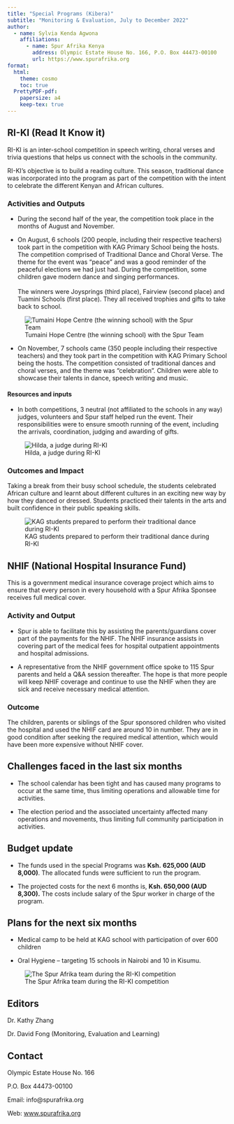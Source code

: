 ```yaml
---
title: "Special Programs (Kibera)"
subtitle: "Monitoring & Evaluation, July to December 2022"
author:
  - name: Sylvia Kenda Agwona
    affiliations:
      - name: Spur Afrika Kenya
        address: Olympic Estate House No. 166, P.O. Box 44473-00100
        url: https://www.spurafrika.org
format:
  html: 
    theme: cosmo
    toc: true
  PrettyPDF-pdf:
    papersize: a4
    keep-tex: true
---
```


```{=tex}
\fancypagestyle{myCoverStyle}{
  \fancyhf{}
  \renewcommand\headrulewidth{0pt}
  \fancyfoot[R]{\thepage}
  \fancyfoot[C]{\em{Cover picture : Happy faces as children from Fairview Primary School perform a dance}}
  \fancyfootoffset{3.5cm}
}
\thispagestyle{myCoverStyle}
% the default style is defined in _extensions/nrennie/PrettyPDF/PrettyPDF.tex
% and then set in _extensions/.../pagestyle.tex
% however, for the very first page we want to describe what is in the cover page
```
## RI-KI (Read It Know it)

RI-KI is an inter-school competition in speech writing, choral verses and trivia questions that helps us connect with the schools in the community.

RI-KI's objective is to build a reading culture. This season, traditional dance was incorporated into the program as part of the competition with the intent to celebrate the different Kenyan and African cultures.

### Activities and Outputs

-   During the second half of the year, the competition took place in the months of August and November.

-   On August, 6 schools (200 people, including their respective teachers) took part in the competition with KAG Primary School being the hosts. The competition comprised of Traditional Dance and Choral Verse. The theme for the event was “peace” and was a good reminder of the peaceful elections we had just had. During the competition, some children gave modern dance and singing performances.\
    \
    The winners were Joysprings (third place), Fairview (second place) and Tuamini Schools (first place). They all received trophies and gifts to take back to school.

![Tumaini Hope Centre (the winning school) with the Spur Team](images/2022H2%20Riki%20WinningTeam.jpg)

-   On November, 7 schools came (350 people including their respective teachers) and they took part in the competition with KAG Primary School being the hosts. The competition consisted of traditional dances and choral verses, and the theme was “celebration”. Children were able to showcase their talents in dance, speech writing and music.

#### Resources and inputs

-   In both competitions, 3 neutral (not affiliated to the schools in any way) judges, volunteers and Spur staff helped run the event. Their responsibilities were to ensure smooth running of the event, including the arrivals, coordination, judging and awarding of gifts.

![Hilda, a judge during RI-KI](images/2022H2%20Riki%20Judge.jpg)

### Outcomes and Impact

Taking a break from their busy school schedule, the students celebrated African culture and learnt about different cultures in an exciting new way by how they danced or dressed. Students practiced their talents in the arts and built confidence in their public speaking skills.

![KAG students prepared to perform their traditional dance during RI-KI](images/2022H2%20Riki%20KAG.jpg)

## NHIF (National Hospital Insurance Fund)

This is a government medical insurance coverage project which aims to ensure that every person in every household with a Spur Afrika Sponsee receives full medical cover.

### Activity and Output

-   Spur is able to facilitate this by assisting the parents/guardians cover part of the payments for the NHIF. The NHIF insurance assists in covering part of the medical fees for hospital outpatient appointments and hospital admissions.

-   A representative from the NHIF government office spoke to 115 Spur parents and held a Q&A session thereafter. The hope is that more people will keep NHIF coverage and continue to use the NHIF when they are sick and receive necessary medical attention.

### Outcome

The children, parents or siblings of the Spur sponsored children who visited the hospital and used the NHIF card are around 10 in number. They are in good condition after seeking the required medical attention, which would have been more expensive without NHIF cover.

## Challenges faced in the last six months

-   The school calendar has been tight and has caused many programs to occur at the same time, thus limiting operations and allowable time for activities.

-   The election period and the associated uncertainty affected many operations and movements, thus limiting full community participation in activities.

## Budget update

-   The funds used in the special Programs was **Ksh.** **625,000 (AUD 8,000)**. The allocated funds were sufficient to run the program.

-   The projected costs for the next 6 months is, **Ksh. 650,000 (AUD 8,300).** The costs include salary of the Spur worker in charge of the program.

## Plans for the next six months

-   Medical camp to be held at KAG school with participation of over 600 children

-   Oral Hygiene – targeting 15 schools in Nairobi and 10 in Kisumu.

![The Spur Afrika team during the RI-KI competition](images/2022H2%20Riki%20SpurTeam.jpg)

## Editors

Dr. Kathy Zhang

Dr. David Fong (Monitoring, Evaluation and Learning)

## Contact

Olympic Estate House No. 166

P.O. Box 44473-00100

Email: info\@spurafrika.org

Web: [www.spurafrika.org](https://www.spurafrika.org)
